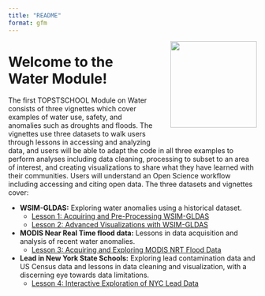 ```yaml
---
title: "README"
format: gfm
---
```

<img src='https://raw.githubusercontent.com/ciesin-geospatial/TOPSTSCHOOL/main/images/TOPSTSCHOOL-updated-logo02.png' align="right" height="175" style="padding-left: 25px; padding-bottom: 25px;"/>

# Welcome to the Water Module!

The first TOPSTSCHOOL Module on Water consists of three vignettes which cover examples of water use, safety, and anomalies such as droughts and floods. The vignettes use three datasets to walk users through lessons in accessing and analyzing data, and users will be able to adapt the code in all three examples to perform analyses including data cleaning, processing to subset to an area of interest, and creating visualizations to share what they have learned with their communities. Users will understand an Open Science workflow including accessing and citing open data. The three datasets and vignettes cover:
      
  * **WSIM-GLDAS:** Exploring water anomalies using a historical dataset.
      + [Lesson 1: Acquiring and Pre-Processing WSIM-GLDAS](https://ciesin-geospatial.github.io/TOPSTSCHOOL-module-1-water/wsim-gldas-acquisition.html)
      + [Lesson 2: Advanced Visualizations with WSIM-GLDAS](https://ciesin-geospatial.github.io/TOPSTSCHOOL-module-1-water/wsim-gldas-vis.html)

  * **MODIS Near Real Time flood data:** Lessons in data acquisition and analysis of recent water anomalies.
      + [Lesson 3: Acquiring and Exploring MODIS NRT Flood Data](https://ciesin-geospatial.github.io/TOPSTSCHOOL-module-1-water/lance-modis-nrt-global-flood-mcdwd-f3.html)
  * **Lead in New York State Schools:** Exploring lead contamination data and US Census data and lessons in data cleaning and visualization, with a discerning eye towards data limitations.
      + [Lesson 4: Interactive Exploration of NYC Lead Data]()



